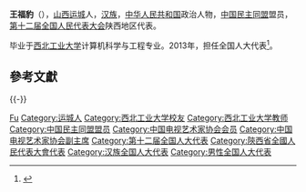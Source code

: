 '''王福豹'''（{{bd|1963年|4月6日||catIdx=Wang王}}），[[山西|山西]][[运城|运城]]人，[[汉族|汉族]]，[[中华人民共和国|中华人民共和国]]政治人物，[[中国民主同盟|中国民主同盟]]盟员，[[第十二届全国人民代表大会|第十二届全国人民代表大会]]陕西地区代表。

毕业于[[西北工业大学|西北工业大学]]计算机科学与工程专业。2013年，担任全国人大代表<ref>{{cite news|title=全国人大代表信息-王福豹|url= http://210.82.31.1:8084/delegate/viewDelegate.action?dbid=122440|accessdate=2013-04-05|newspaper=全国人大网}}</ref>。

== 參考文獻 ==
{{reflist}}

{{-}}
{{start box}}
{{s-gov|prc}}
{{s-new}}
{{s-title|[[陕西省广播电视局|陕西省广播电视局]]局长|2018年11月－2020年10月}}
{{s-after|[[张烨|张烨]]}}
{{end box}}
{{中国政治人物小作品}}
{{中国电视艺术家协会第六届理事会}}

{{Authority control}}
{{DEFAULTSORT:Wang王}}
[[Category:王姓|Fu]]
[[Category:运城人|Category:运城人]]
[[Category:西北工业大学校友|Category:西北工业大学校友]]
[[Category:西北工业大学教师|Category:西北工业大学教师]]
[[Category:中国民主同盟盟员|Category:中国民主同盟盟员]]
[[Category:中国电视艺术家协会会员|Category:中国电视艺术家协会会员]]
[[Category:中国电视艺术家协会副主席|Category:中国电视艺术家协会副主席]]
[[Category:第十二届全国人大代表|Category:第十二届全国人大代表]]
[[Category:陝西省全國人民代表大會代表|Category:陝西省全國人民代表大會代表]]
[[Category:汉族全国人大代表|Category:汉族全国人大代表]]
[[Category:男性全国人大代表|Category:男性全国人大代表]]